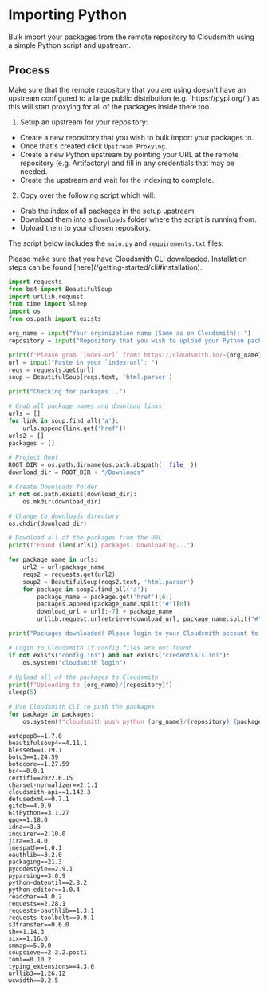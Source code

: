 
# Importing Python

Bulk import your packages from the remote repository to Cloudsmith using a simple Python script and upstream.

## Process

<Note variant="warning" headline="Remote Repository">
Make sure that the remote repository that you are using doesn't have an upstream configured to a large public distribution (e.g. `https://pypi.org/`) as this will start proxying for all of the packages inside there too.
</Note>

1. Setup an upstream for your repository:

- Create a new repository that you wish to bulk import your packages to. 
- Once that's created click `Upstream Proxying`.
- Create a new Python upstream by pointing your URL at the remote repository (e.g. Artifactory) and fill in any credentials that may be needed.
- Create the upstream and wait for the indexing to complete.

2. Copy over the following script which will:

- Grab the index of all packages in the setup upstream
- Download them into a `Downloads` folder where the script is running from.
- Upload them to your chosen repository.

The script below includes the `main.py` and `requirements.txt` files:

<Note variant="note" headline="Note">
Please make sure that you have Cloudsmith CLI downloaded. Installation steps can be found [here](/getting-started/cli#installation).
</Note>

```python main.py
import requests
from bs4 import BeautifulSoup
import urllib.request
from time import sleep
import os
from os.path import exists

org_name = input("Your organization name (Same as on Cloudsmith): ")
repository = input("Repository that you wish to upload your Python packages to: ")

print(f"Please grab `index-url` from: https://cloudsmith.io/~{org_name}/repos/{repository}/setup/#formats-python")
url = input("Paste in your `index-url`: ")
reqs = requests.get(url)
soup = BeautifulSoup(reqs.text, 'html.parser')

print("Checking for packages...")

# Grab all package names and download links
urls = []
for link in soup.find_all('a'):
    urls.append(link.get('href'))
urls2 = []
packages = []

# Project Root
ROOT_DIR = os.path.dirname(os.path.abspath(__file__))
download_dir = ROOT_DIR + "/Downloads"

# Create Downloads folder
if not os.path.exists(download_dir):
    os.mkdir(download_dir)

# Change to downloads directory
os.chdir(download_dir)

# Download all of the packages from the URL
print(f"Found {len(urls)} packages. Downloading...")

for package_name in urls:
    url2 = url+package_name
    reqs2 = requests.get(url2)
    soup2 = BeautifulSoup(reqs2.text, 'html.parser')
    for package in soup2.find_all('a'):
        package_name = package.get('href')[6:]
        packages.append(package_name.split("#")[0])
        download_url = url[:-7] + package_name
        urllib.request.urlretrieve(download_url, package_name.split("#")[0])

print("Packages downloaded! Please login to your Cloudsmith account to upload the packages.")

# Login to Cloudsmith if config files are not found
if not exists("config.ini") and not exists("credentials.ini"):
    os.system("cloudsmith login")
    
# Upload all of the packages to Cloudsmith
print(f"Uploading to {org_name}/{repository}")
sleep(5)

# Use Cloudsmith CLI to push the packages
for package in packages:
    os.system(f"cloudsmith push python {org_name}/{repository} {package} --no-wait-for-sync")
```
```text requirements.txt
autopep8==1.7.0
beautifulsoup4==4.11.1
blessed==1.19.1
boto3==1.24.59
botocore==1.27.59
bs4==0.0.1
certifi==2022.6.15
charset-normalizer==2.1.1
cloudsmith-api==1.142.3
defusedxml==0.7.1
gitdb==4.0.9
GitPython==3.1.27
gpg==1.18.0
idna==3.3
inquirer==2.10.0
jira==3.4.0
jmespath==1.0.1
oauthlib==3.2.0
packaging==21.3
pycodestyle==2.9.1
pyparsing==3.0.9
python-dateutil==2.8.2
python-editor==1.0.4
readchar==4.0.2
requests==2.28.1
requests-oauthlib==1.3.1
requests-toolbelt==0.9.1
s3transfer==0.6.0
sh==1.14.3
six==1.16.0
smmap==5.0.0
soupsieve==2.3.2.post1
toml==0.10.2
typing_extensions==4.3.0
urllib3==1.26.12
wcwidth==0.2.5
```
